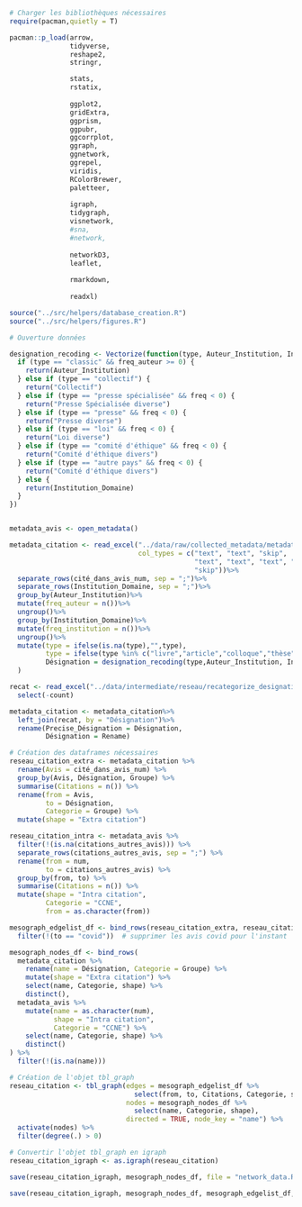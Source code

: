```r
# Charger les bibliothèques nécessaires
require(pacman,quietly = T)

pacman::p_load(arrow,
               tidyverse,
               reshape2,
               stringr,

               stats,
               rstatix,
               
               ggplot2,
               gridExtra,
               ggprism,
               ggpubr,
               ggcorrplot,
               ggraph,
               ggnetwork,
               ggrepel,
               viridis,
               RColorBrewer,
               paletteer,
               
               igraph,
               tidygraph,
               visnetwork,
               #sna,
               #network,
               
               networkD3,
               leaflet,
               
               rmarkdown,
               
               readxl)

source("../src/helpers/database_creation.R")
source("../src/helpers/figures.R")

# Ouverture données

designation_recoding <- Vectorize(function(type, Auteur_Institution, Institution_Domaine, freq_auteur, freq) {
  if (type == "classic" && freq_auteur >= 0) {
    return(Auteur_Institution)
  } else if (type == "collectif") {
    return("Collectif")
  } else if (type == "presse spécialisée" && freq < 0) {
    return("Presse Spécialisée diverse")
  } else if (type == "presse" && freq < 0) {
    return("Presse diverse")
  } else if (type == "loi" && freq < 0) {
    return("Loi diverse")
  } else if (type == "comité d'éthique" && freq < 0) {
    return("Comité d'éthique divers")
  } else if (type == "autre pays" && freq < 0) {
    return("Comité d'éthique divers")
  } else {
    return(Institution_Domaine)
  }
})


metadata_avis <- open_metadata()

metadata_citation <- read_excel("../data/raw/collected_metadata/metadata_citation.xlsx", 
                                col_types = c("text", "text", "skip", 
                                              "text", "text", "text", "skip", "skip", 
                                              "skip"))%>%
  separate_rows(cité_dans_avis_num, sep = ";")%>%
  separate_rows(Institution_Domaine, sep = ";")%>%
  group_by(Auteur_Institution)%>%
  mutate(freq_auteur = n())%>%
  ungroup()%>%
  group_by(Institution_Domaine)%>%
  mutate(freq_institution = n())%>%
  ungroup()%>%
  mutate(type = ifelse(is.na(type),"",type),
         type = ifelse(type %in% c("livre","article","colloque","thèse"),"académique",type),
         Désignation = designation_recoding(type,Auteur_Institution, Institution_Domaine, freq_auteur,freq_institution)
  )

recat <- read_excel("../data/intermediate/reseau/recategorize_designation_detaille.xlsx")%>%
  select(-count)

metadata_citation <- metadata_citation%>%
  left_join(recat, by = "Désignation")%>%
  rename(Precise_Désignation = Désignation,
         Désignation = Rename)

# Création des dataframes nécessaires
reseau_citation_extra <- metadata_citation %>%
  rename(Avis = cité_dans_avis_num) %>%
  group_by(Avis, Désignation, Groupe) %>%
  summarise(Citations = n()) %>%
  rename(from = Avis,
         to = Désignation,
         Categorie = Groupe) %>%
  mutate(shape = "Extra citation")

reseau_citation_intra <- metadata_avis %>%
  filter(!(is.na(citations_autres_avis))) %>%
  separate_rows(citations_autres_avis, sep = ";") %>%
  rename(from = num,
         to = citations_autres_avis) %>%
  group_by(from, to) %>%
  summarise(Citations = n()) %>%
  mutate(shape = "Intra citation",
         Categorie = "CCNE",
         from = as.character(from))

mesograph_edgelist_df <- bind_rows(reseau_citation_extra, reseau_citation_intra) %>%
  filter(!(to == "covid"))  # supprimer les avis covid pour l'instant

mesograph_nodes_df <- bind_rows(
  metadata_citation %>%
    rename(name = Désignation, Categorie = Groupe) %>%
    mutate(shape = "Extra citation") %>%
    select(name, Categorie, shape) %>%
    distinct(),
  metadata_avis %>%
    mutate(name = as.character(num),
           shape = "Intra citation",
           Categorie = "CCNE") %>%
    select(name, Categorie, shape) %>%
    distinct()
) %>%
  filter(!(is.na(name)))

# Création de l'objet tbl_graph
reseau_citation <- tbl_graph(edges = mesograph_edgelist_df %>% 
                               select(from, to, Citations, Categorie, shape),
                             nodes = mesograph_nodes_df %>%
                               select(name, Categorie, shape),
                             directed = TRUE, node_key = "name") %>%
  activate(nodes) %>%
  filter(degree(.) > 0)

# Convertir l'objet tbl_graph en igraph
reseau_citation_igraph <- as.igraph(reseau_citation)

save(reseau_citation_igraph, mesograph_nodes_df, file = "network_data.RData")

save(reseau_citation_igraph, mesograph_nodes_df, mesograph_edgelist_df, file = "../Micronetwork/network_data.RData")

```


